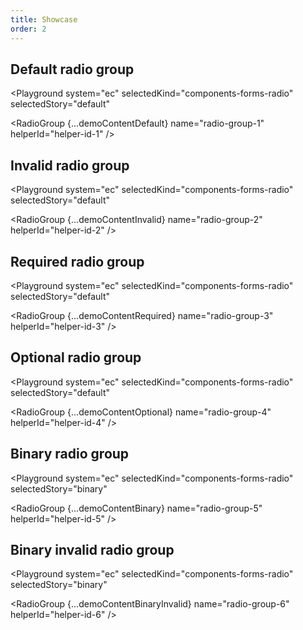 ```yaml
---
title: Showcase
order: 2
---
```




## Default radio group

<Playground
  system="ec"
  selectedKind="components-forms-radio"
  selectedStory="default"
>
  <RadioGroup
    {...demoContentDefault}
    name="radio-group-1"
    helperId="helper-id-1"
  />
</Playground>

## Invalid radio group

<Playground
  system="ec"
  selectedKind="components-forms-radio"
  selectedStory="default"
>
  <RadioGroup
    {...demoContentInvalid}
    name="radio-group-2"
    helperId="helper-id-2"
  />
</Playground>

## Required radio group

<Playground
  system="ec"
  selectedKind="components-forms-radio"
  selectedStory="default"
>
  <RadioGroup
    {...demoContentRequired}
    name="radio-group-3"
    helperId="helper-id-3"
  />
</Playground>

## Optional radio group

<Playground
  system="ec"
  selectedKind="components-forms-radio"
  selectedStory="default"
>
  <RadioGroup
    {...demoContentOptional}
    name="radio-group-4"
    helperId="helper-id-4"
  />
</Playground>

## Binary radio group

<Playground
  system="ec"
  selectedKind="components-forms-radio"
  selectedStory="binary"
>
  <RadioGroup
    {...demoContentBinary}
    name="radio-group-5"
    helperId="helper-id-5"
  />
</Playground>

## Binary invalid radio group

<Playground
  system="ec"
  selectedKind="components-forms-radio"
  selectedStory="binary"
>
  <RadioGroup
    {...demoContentBinaryInvalid}
    name="radio-group-6"
    helperId="helper-id-6"
  />
</Playground>
